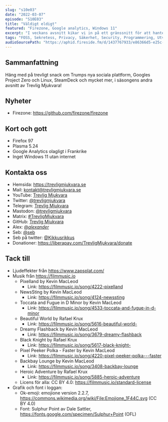 ```yaml
---
slug: "s10e03"
date: "2022-03-07"
episode: "S10E03"
title: "Väldigt eldigt"
featured: "Firezone, Google analytics, Windows 11"
excerpt: "I veckans avsnitt kikar vi in på ett gränssnitt för att hantera Wireguard och Frankrike slår med storsläggan mot Google Analytics. Firefox och Plasma släpper ny version och mycket mer!"
tags: "FOSS, Sekretess, Privacy, Säkerhet, Security, Programmering, Utveckling, Mjukvara, Technology, Linux, Open Source, Firezone, Google, Wireguard,Firefox, Google Analytics, Plasma"
audioSourcePath: "https://aphid.fireside.fm/d/1437767933/e86366d5-e25c-4aab-9a13-33b7144ac160/cec4de4a-2cc2-410e-960f-a4f6cef79843.mp3"
---
```


## Sammanfattning
Häng med på trevligt snack om Trumps nya sociala plattform, Googles Project Zero och Linux, SteamDeck och mycket mer, i säsongens andra avsnitt av Trevlig Mjukvara!

## Nyheter
- Firezone: https://github.com/firezone/firezone

## Kort och gott
- Firefox 97
- Plasma 5.24
- Google Analytics olagligt i Frankrike
- Inget Windows 11 utan internet

## Kontakta oss

- Hemsida: https://trevligmjukvara.se
- Mail: kontakt@trevligmjukvara.se
- YouTube: [Trevlig Mjukvara](https://www.youtube.com/channel/UCRVmpkj-XM6UhUCjGiL3hhQ)
- Twitter: [@trevligmjukvara](https://twitter.com/trevligmjukvara)
- Telegram: [Trevlig Mjukvara](https://t.me/trevligmjukvara)
- Mastodon: [@trevligmjukvara](https://fikaverse.club/@trevligmjukvara)
- Matrix: [#TrevligMjukvara](https://matrix.to/#/%23TrevligMjukvara:matrix.org)
- GitHub: [Trevlig Mjukvara](https://github.com/trevligmjukvara)
- Alex: [@_alexander_](https://mastodon.online/@_alexander_)
- Seb: [@seb](https://social.gelotte.dev/@seb)
- Seb på twitter: [@Kikkusrikkus](https://twitter.com/Kikkusrikkus)
- Donationer: https://liberapay.com/TrevligMjukvara/donate

## Tack till

- Ljudeffekter från https://www.zapsplat.com/
- Musik från https://filmmusic.io
  - Pixelland by Kevin MacLeod
    - Link: https://filmmusic.io/song/4222-pixelland
  - NewsSting by Kevin MacLeod
    - Link: https://filmmusic.io/song/4124-newssting
  - Toccata and Fugue in D Minor by Kevin MacLeod
    - Link: https://filmmusic.io/song/4533-toccata-and-fugue-in-d-minor
  - Beautiful World by Rafael Krux
    - Link: https://filmmusic.io/song/5616-beautiful-world-
  - Dreamy Flashback by Kevin MacLeod
    - Link: https://filmmusic.io/song/3679-dreamy-flashback
  - Black Knight by Rafael Krux
    - Link: https://filmmusic.io/song/5617-black-knight-
  - Pixel Peeker Polka - Faster by Kevin MacLeod
    - Link: https://filmmusic.io/song/4220-pixel-peeker-polka---faster
  - Backbay Lounge by Kevin MacLeod
    - Link: https://filmmusic.io/song/3408-backbay-lounge
  - Heroic Adventure by Rafael Krux
    - Link: https://filmmusic.io/song/5885-heroic-adventure
  - Licens för alla: CC BY 4.0: https://filmmusic.io/standard-license
- Grafik och font i loggan:
  - Ok-emoji: emojione version 2.2.7, https://commons.wikimedia.org/wiki/File:Emojione_1F44C.svg (CC BY 4.0)
  - Font: Sulphur Point av Dale Sattler, https://fonts.google.com/specimen/Sulphur+Point (OFL)
